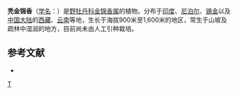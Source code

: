 {{Speciesbox
| taxon = Osbeckia rostrata
| binomial_authority = D. Don Prodr.
}}

'''秃金锦香'''（[[学名|学名]]：{{lang|la|''Osbeckia rostrata''}}）是[[野牡丹科|野牡丹科]][[金锦香属|金锦香属]]的植物。分布于[[印度|印度]]、[[尼泊尔|尼泊尔]]、[[锡金|锡金]]以及[[中国大陆|中国大陆]]的[[西藏|西藏]]、[[云南|云南]]等地，生长于海拔900米至1,600米的地区，常生于山坡及疏林中湿润的地方，目前尚未由人工引种栽培。

== 参考文献 ==
<div class="references-small">
* {{cite web| url =http://www.bioinfo.cn/db05/KmzwSpecies.php?action=view&id=13241| title =秃金锦香| work =《中国高等植物数据库全库》| publisher =中国科学院微生物研究所| author =昆明植物研究所| accessdate =2009-02-24| deadurl =yes| archiveurl =https://web.archive.org/web/20160305080421/http://www.bioinfo.cn/db05/KmzwSpecies.php?action=view&id=13241| archivedate =2016-03-05}}
</div>

{{taxonbar}}

[[Category:金锦香属|T]]